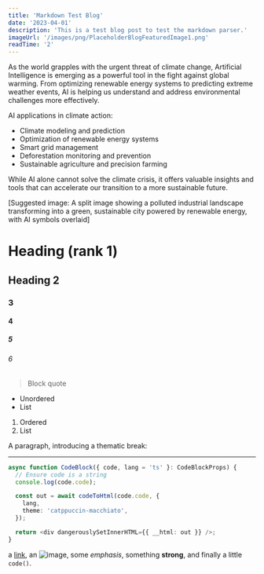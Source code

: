 ```yaml
---
title: 'Markdown Test Blog'
date: '2023-04-01'
description: 'This is a test blog post to test the markdown parser.'
imageUrl: '/images/png/PlaceholderBlogFeaturedImage1.png'
readTime: '2'
---
```


<p className="text-lg">
As the world grapples with the urgent threat of climate change, Artificial Intelligence is emerging as a powerful tool in the fight against global warming. From optimizing renewable energy systems to predicting extreme weather events, AI is helping us understand and address environmental challenges more effectively.
</p>

AI applications in climate action:

- Climate modeling and prediction
- Optimization of renewable energy systems
- Smart grid management
- Deforestation monitoring and prevention
- Sustainable agriculture and precision farming

While AI alone cannot solve the climate crisis, it offers valuable insights and tools that can accelerate our transition to a more sustainable future.

[Suggested image: A split image showing a polluted industrial landscape transforming into a green, sustainable city powered by renewable energy, with AI symbols overlaid]

# Heading (rank 1)
## Heading 2
### 3
#### 4
##### 5
###### 6

> Block quote

* Unordered
* List

1. Ordered
2. List

A paragraph, introducing a thematic break:

---

```ts
async function CodeBlock({ code, lang = 'ts' }: CodeBlockProps) {
  // Ensure code is a string
  console.log(code.code);

  const out = await codeToHtml(code.code, {
    lang,
    theme: 'catppuccin-macchiato',
  });

  return <div dangerouslySetInnerHTML={{ __html: out }} />;
}
```

a [link](https://example.com), an ![image](/images/png/PlaceholderBlogFeaturedImage1.png), some *emphasis*,
something **strong**, and finally a little `code()`.

